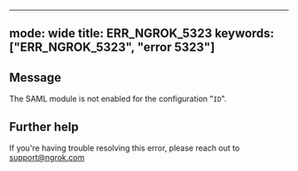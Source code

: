 
---
mode: wide
title: ERR_NGROK_5323
keywords: ["ERR_NGROK_5323", "error 5323"]
---

## Message
The SAML module is not enabled for the configuration "`ID`".




## Further help
If you're having trouble resolving this error, please reach out to [support@ngrok.com](mailto:support@ngrok.com?subject=Help%20with%20ERR_NGROK_5323)

